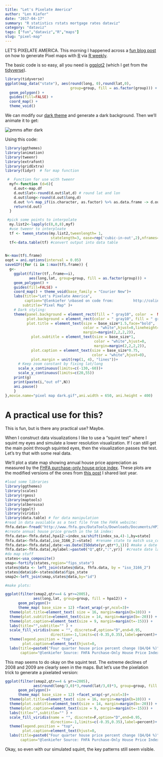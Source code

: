 ```yaml
---
title: "Let's Pixelate America"
author: "Len Kiefer"
date: "2017-04-17"
summary: "R statistics rstats mortgage rates dataviz"
category: "dataviz"
tags: ["fun","dataviz","R","maps"]
slug: "pixel-map"
---
```


LET'S PIXELATE AMERICA.  This morning I happened across a [fun blog post](http://colinfay.me/rstats-create-a-pixel-map-with-r/) on how to generate Pixel maps with [R](https://www.r-project.org/) via [R weekly](https://rweekly.org/).

The basic code is so easy, all you need is [ggplot2](http://ggplot2.tidyverse.org/) (which I get from the [tidyverse](http://tidyverse.org/)).

```r

library(tidyverse)
ggplot(map_data("state"), aes(round(long, 0),round(lat,0), 
                              group=group, fill = as.factor(group))) +
  geom_polygon() +
  guides(fill=FALSE) +
  coord_map() +
  theme_void()
```

We can modify our [dark theme](../../../../2017/04/14/after-dark) and generate a dark background.  Then we'll animate it to get:

<img src="{{ site.url }}/img/charts_apr_17_2017/pixel map dark.gif" 
alt="pmms after dark"/>

Using this code:

```r
library(ggthemes)
library(animation)
library(tweenr)
library(extrafont)
library(gridExtra)
library(tidyr)  # for map function

 #  Function for use with tweenr
  myf<-function (d=6){
    d.out<-map.df
    d.out$lat<-round(d.out$lat,d) # round lat and lon
    d.out$long<-round(d.out$long,d)
    d.out %>% map_if(is.character, as.factor) %>% as.data.frame -> d.out
    return(d.out)
  }

 #pick some points to interpolate
  my.list2<-lapply(c(8,0,8),myf)  
  #use tweenr to interploate
  tf <- tween_states(my.list2,tweenlength= 1,
                     statelength=3, ease=rep('cubic-in-out',2),nframes=70)
  tf<-data.table(tf) #convert output into data table
  

N<-max(tf$.frame)  
oopt = ani.options(interval = 0.05)
saveGIF({for (i in 1:max(tf$.frame)) {
  g<-
    ggplot(filter(tf,.frame==i), 
           aes(long,lat, group=group, fill = as.factor(group))) +
    geom_polygon() +
    guides(fill=FALSE) +
    coord_map() + theme_void(base_family = "Courier New")+
    labs(title="Let's Pixelate America",
         caption="@lenkiefer \nbased on code from:         http://colinfay.me/rstats-create-a-pixel-map-with-r/",
        subtitle="Pixel Map" )+
    # Dark styling:
    theme(panel.background = element_rect(fill = " gray10", color  =  NA),  
          plot.background = element_rect(color = " gray10", fill = " gray10"),  
          plot.title = element_text(size = base_size*1.5,face="bold", 
                                    color = "white",hjust=0,lineheight=1.25,
                                    margin=margin(2,2,2,2)),  
            plot.subtitle = element_text(size = base_size*1, 
                                         color = "white",hjust=0, 
                                         margin=margin(2,2,2,2)),  
            plot.caption = element_text(size = base_size*0.75, 
                                        color = "white",hjust=0),  
            plot.margin = unit(rep(1, 4), "lines"))+
      # Keep zoom constant by fixing lat/long
      scale_x_continuous(limits=c(-130,-60))+
      scale_y_continuous(limits=c(20,55))
    print(g)
    print(paste(i,"out of",N))
    ani.pause()
    }
},movie.name="pixel map dark.gif",ani.width = 650, ani.height = 400)


```

# A practical use for this?

This is fun, but is there any practical use?  Maybe.

When I construct data visualizations I like to use a "squint test" where I squint my eyes and simulate a lower resolution visualization.  If I can still get the main point through squinted eyes, then the visualization passes the test.  Let's try that with some real data. 

We'll plot a state map showing annual house price appreciation as measured by the [FHFA purchase-only house price index](https://www.fhfa.gov/DataTools/Downloads/pages/house-price-index.aspx). These plots are the modified versions of the ones from [this post](../../../../2016/08/24/more-maps) I shared last year.

```r

#load some libraries
library(ggthemes)
library(scales)
library(rgeos)
library(maptools)
library(albersusa)
library(ggalt)
library(viridis)
library(data.table) # for data manipulation
#read in data available as a text file from the FHFA website:
fhfa.data<-fread("http://www.fhfa.gov/DataTools/Downloads/Documents/HPI/HPI_PO_state.txt")
#create annual house price growth in the SA index:
fhfa.data<-fhfa.data[,hpa12:=index_sa/shift(index_sa,4)-1,by=state]
fhfa.data<-fhfa.data[,iso_3166_2:=state]  #rename state to match usa_composite
fhfa.data<-fhfa.data[,date:=as.Date(ISOdate(yr,qtr*3,1))] #make a date (don't need it here)
fhfa.data<-fhfa.data[,mylabel:=paste0("Q",qtr,":",yr)]  #create date label for plot
#do map stuff
states<-usa_composite()
smap<-fortify(states,region="fips_state")
states@data <- left_join(states@data, fhfa.data, by = "iso_3166_2")
states@data$id<-states@data$fips_state
smap2<-left_join(smap,states@data,by="id")

#make plots:

ggplot(filter(smap2,qtr==4 & yr>=2005), 
             aes(long,lat, group=group, fill = hpa12)) +
      geom_polygon()+
      theme_map( base_size = 12) +facet_wrap(~yr,ncol=3)+
  theme(plot.title=element_text( size = 16, margin=margin(b=10))) +
  theme(plot.subtitle=element_text(size = 14, margin=margin(b=-20))) +
  theme(plot.caption=element_text(size = 9, margin=margin(t=-15))) +
  labs(title="",subtitle="" ) +
  scale_fill_viridis(name = "", discrete=F,option="D",end=0.95,
                     direction=-1,limits=c(-0.35,0.35),label=percent)+
  theme(legend.position = "top", 
        plot.caption=element_text(hjust=0,                                                                  vjust=1,margin=margin(t=10)))+
  labs(title=paste0("Four quarter house price percent change (Q4/Q4 %)"),
       caption="@lenkiefer Source: FHFA Purchase-Only House Price Index (SA)")

```

This map seems to do okay on the squint test.  The extreme declines of 2008 and 2009 are clearly seen in the maps.  But let's use the pixelation trick to generate a pixelated version:


```r


ggplot(filter(smap2,qtr==4 & yr>=2005), 
             aes(round(long/3,0)*3,round(lat/3,0)*3, group=group, fill = hpa12)) +
      geom_polygon()+
      theme_map( base_size = 12) +facet_wrap(~yr,ncol=3)+
  theme(plot.title=element_text( size = 16, margin=margin(b=10))) +
  theme(plot.subtitle=element_text(size = 14, margin=margin(b=-20))) +
  theme(plot.caption=element_text(size = 9, margin=margin(t=-15))) +
  labs(title="",subtitle="" ) +
  scale_fill_viridis(name = "", discrete=F,option="D",end=0.95,
                     direction=-1,limits=c(-0.35,0.35),label=percent)+
  theme(legend.position = "top", 
        plot.caption=element_text(hjust=0,                                                                  vjust=1,margin=margin(t=10)))+
  labs(title=paste0("Four quarter house price percent change (Q4/Q4 %)"),
       caption="@lenkiefer Source: FHFA Purchase-Only House Price Index (SA)")

```

Okay, so even with our simulated squint, the key patterns still seem visible.  



